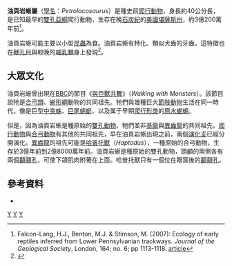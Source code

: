 {{Automatic taxobox
| taxon = Petrolacosaurus
| authority = Lane, 1945
| fossil_range = {{fossil_range|302}}晚石炭紀
| image = Petrolacosaurus_BW.jpg
| image_caption = 油頁岩蜥
| status = fossil
| type_species = '''堪薩斯油頁岩蜥<br>''Petrolacosaurus kansensis''
| type_species_authority = Lane, 1945
}}

'''油頁岩蜥屬'''（[[學名|學名]]：''Petrolacosaurus''）是種史前[[爬行動物|爬行動物]]，身長約40公分長，是已知最早的[[雙孔亞綱|雙孔亞綱]]爬行動物，生存在晚[[石炭紀|石炭紀]]的[[美國|美國]][[堪薩斯州|堪薩斯州]]，約3億200萬年前<ref>Falcon-Lang, H.J., Benton, M.J. & Stimson, M. (2007): Ecology of early reptiles inferred from Lower Pennsylvanian trackways. ''Journal of the Geological Society'', London, 164; no. 6; pp 1113-1118. [http://findarticles.com/p/articles/mi_qa3721/is_200711/ai_n21137484/?tag=content;col1 article]</ref>。

油頁岩蜥可能主要以小型[[昆蟲|昆蟲]]為食。油頁岩蜥有特化、類似犬齒的牙齒，這特徵也在[[獸孔目|獸孔目]]與較晚的[[哺乳類|哺乳類]]身上發現<ref name=EoDP>{{cite book |editor=Palmer, D.|year=1999 |title= The Marshall Illustrated Encyclopedia of Dinosaurs and Prehistoric Animals|publisher= Marshall Editions|location=London|page= 82|isbn= 1-84028-152-9}}</ref>。

== 大眾文化 ==
油頁岩蜥曾出現在[[BBC|BBC]]的節目《[[與巨獸共舞|與巨獸共舞]]》（''Walking with Monsters''）。該節目說牠是[[合弓類|合弓類]]、[[蜥形綱|蜥形綱]]動物的共同祖先。牠們與幾種巨大[[節肢動物|節肢動物]]生活在同一時代，像是巨型[[中突蛛|中突蛛]]、[[巨尾蜻蜓|巨尾蜻蜓]]、以及属于早期[[爬行形类|爬行形类]]的[[原水蝎螈|原水蝎螈]]。

但是，因為油頁岩蜥是種原始的[[雙孔動物|雙孔動物]]，牠們並非[[基龍|基龍]]與[[異齒龍|異齒龍]]的共同祖先。[[爬行動物|爬行動物]]與[[合弓動物|合弓動物]]有其他的共同祖先，早在油頁岩蜥出現之前，兩個[[演化支|演化支]]已經分開演化。[[異齒龍|異齒龍]]的祖先可能是[[哈普托獸|哈普托獸]]（''Haptodus''），一種原始的合弓動物，生存於3億年前到2億8000萬年前。油頁岩蜥是種原始的雙孔動物，頭顱的兩側各有兩個[[顳顬孔|顳顬孔]]，可使下頜肌肉附著在上面。哈普托獸只有一個位在眼窩後的[[顳顬孔|顳顬孔]]。

== 參考資料 ==
<div class="references-small">
<references></references>
* {{cite book|first=Tim|last=Haines|coauthors=Paul Chambers|title=The Complete Guide to Prehistoric Life|url=https://archive.org/details/isbn_9781554071258|page=p. 36|location=Canada|publisher= Firefly Books |year=2006}}
</div>
{{真爬行動物}}
{{Taxonbar|from=Q132525}}

[[Category:石炭紀爬行動物|Y]]
[[Category:纖肢龍目|Y]]
[[Category:1945年描述的分类群|Y]]
